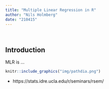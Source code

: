 ```yaml
---
title: "Multiple Linear Regression in R"
author: "Nils Holmberg"
date: "210415"
---
```

<br/>

## Introduction
MLR is ...

```r
knitr::include_graphics("img/pathdia.png")
```
- https://stats.idre.ucla.edu/r/seminars/rsem/


